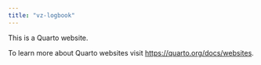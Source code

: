 ```yaml
---
title: "vz-logbook"
---
```


This is a Quarto website.

To learn more about Quarto websites visit <https://quarto.org/docs/websites>.
